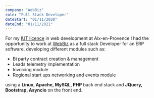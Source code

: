 ```yaml
---
company: "WebBiz"
role: "Full Stack Developer"
dateStart: "01/11/2020"
dateEnd: "01/11/2021"
---
```


For my [IUT licence](https://iut.univ-amu.fr/en) in web development at Aix-en-Provence I had the opportunity to work at [WebBiz](https://www.web-biz.fr/) as a full stack Developer for an ERP software, developing different modules such as:
- Bi party contract creation & management
- Leads telemetry implementation
- Invoicing module
- Regional start ups networking and events module

using a **Linux, Apache, MySQL, PHP** back end stack and **JQuery, Bootstrap, Asyncio** on the front end.